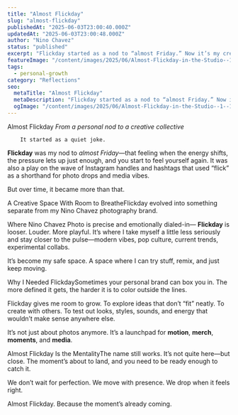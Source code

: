```yaml
---
title: "Almost Flickday"
slug: "almost-flickday"
publishedAt: "2025-06-03T23:00:40.000Z"
updatedAt: "2025-06-03T23:00:48.000Z"
author: "Nino Chavez"
status: "published"
excerpt: "Flickday started as a nod to “almost Friday.” Now it’s my creative safe space—a place to stay playful, go off-script, and build with others beyond the Nino Chavez brand."
featureImage: "/content/images/2025/06/Almost-Flickday-in-the-Studio--1--1.png"
tags:
  - personal-growth
category: "Reflections"
seo:
  metaTitle: "Almost Flickday"
  metaDescription: "Flickday started as a nod to “almost Friday.” Now it’s my creative safe space—a place to stay playful, go off-script, and build with others beyond the Nino Chavez brand."
  ogImage: "/content/images/2025/06/Almost-Flickday-in-the-Studio--1--1.png"
---
```

Almost Flickday
                    *From a personal nod to a creative collective*
                    
                
            
        It started as a quiet joke.

**Flickday** was my nod to *almost Friday*—that feeling when the energy shifts, the pressure lets up just enough, and you start to feel yourself again.
It was also a play on the wave of Instagram handles and hashtags that used “flick” as a shorthand for photo drops and media vibes.

But over time, it became more than that.

A Creative Space With Room to BreatheFlickday evolved into something separate from my Nino Chavez photography brand.

Where Nino Chavez Photo is precise and emotionally dialed-in—
**Flickday** is looser. Louder. More playful.
It’s where I take myself a little less seriously and stay closer to the pulse—modern vibes, pop culture, current trends, experimental collabs.

It’s become my safe space.
A space where I can try stuff, remix, and just keep moving.

Why I Needed FlickdaySometimes your personal brand can box you in.
The more defined it gets, the harder it is to color outside the lines.

Flickday gives me room to grow.
To explore ideas that don’t “fit” neatly.
To create with others.
To test out looks, styles, sounds, and energy that wouldn’t make sense anywhere else.

It’s not just about photos anymore.
It’s a launchpad for **motion**, **merch**, **moments**, and **media**.

Almost Flickday Is the MentalityThe name still works.
It’s not quite here—but close.
The moment’s about to land, and you need to be ready enough to catch it.

We don’t wait for perfection.
We move with presence.
We drop when it feels right.

Almost Flickday.
Because the moment’s already coming.
